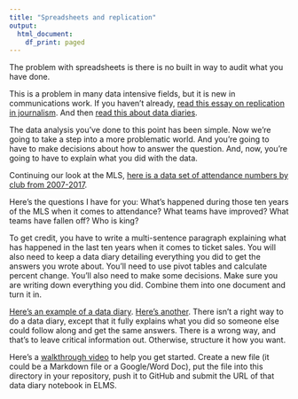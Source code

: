 ```yaml
---
title: "Spreadsheets and replication"
output:
  html_document:
    df_print: paged
---
```


The problem with spreadsheets is there is no built in way to audit what you have done. 

This is a problem in many data intensive fields, but it is new in communications work. If you haven't already, [read this essay on replication in journalism](https://github.com/datajtext/DataJournalismTextbook/blob/master/Modules/Replication/introduction.md). And then [read this about data diaries](https://github.com/datajtext/DataJournalismTextbook/blob/master/Modules/Replication/replication_datadiary.md). 

The data analysis you've done to this point has been simple. Now we're going to take a step into a more problematic world. And you're going to have to make decisions about how to answer the question. And, now, you're going to have to explain what you did with the data. 

Continuing our look at the MLS, [here is a data set of attendance numbers by club from 2007-2017](https://docs.google.com/spreadsheets/d/15U0A5Xm7mZ_IWbvb5gM3MMM7EdNuWPbRwdBbVYipw7M/edit?usp=sharing).

Here's the questions I have for you: What's happened during those ten years of the MLS when it comes to attendance? What teams have improved? What teams have fallen off? Who is king?

To get credit, you have to write a multi-sentence paragraph explaining what has happened in the last ten years when it comes to ticket sales. You will also need to keep a data diary detailing everything you did to get the answers you wrote about. You'll need to use pivot tables and calculate percent change. You'll also need to make some decisions. Make sure you are writing down everything you did. Combine them into one document and turn it in. 

[Here's an example of a data diary](https://github.com/datajtext/DataJournalismTextbook/blob/master/Modules/Replication/replication_datadiary_excelexample.md). [Here's another](https://github.com/datajtext/DataJournalismTextbook/blob/master/Modules/Replication/TB_Data_Diary.pdf). There isn't a right way to do a data diary, except that it fully explains what you did so someone else could follow along and get the same answers. There is a wrong way, and that's to leave critical information out. Otherwise, structure it how you want. 

Here's a [walkthrough video](https://www.youtube.com/embed/1zKqud3IBiM) to help you get started. Create a new file (it could be a Markdown file or a Google/Word Doc), put the file into this directory in your repository, push it to GitHub and submit the URL of that data diary notebook in ELMS.